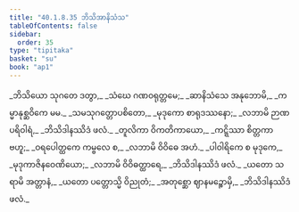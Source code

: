 ```yaml
---
title: "40.1.8.35 ဘိသိအာနိသံသ"
tableOfContents: false
sidebar:
  order: 35
type: "tipitaka"
basket: "su"
book: "ap1"
---
```



<DynamicBreadcrumb />

<Division number="175" book="ap1" e="ch" v="20" p="367">

<Paragraph number="4472" type="verses" book="ap1">
_ဘိသိယော သုဂတေ ဒတွာ,_  
_သံဃေ ဂဏဝရုတ္တမေ;_  
_ဆာနိသံသေ အနုဘောမိ,_  
_ကမ္မာနုစ္ဆဝိကေ မမ._  

</Paragraph>

</Division>
<Division number="176" book="ap1" e="ch" v="20" p="367">

<Paragraph number="4473" type="verses" book="ap1">
_သမသုဂတ္တောပစိတော,_  
_မုဒုကော စာရုဒဿနော;_  
_လဘာမိ ဉာဏပရိဝါရံ,_  
_ဘိသိဒါနဿိဒံ ဖလံ._  

</Paragraph>

</Division>
<Division number="177" book="ap1" e="ch" v="20" p="367">

<Paragraph number="4474" type="verses" book="ap1">
_တူလိကာ ဝိကတိကာယော,_  
_ကဋ္ဋိဿာ စိတ္တကာ ဗဟူ;_  
_ဝရပေါတ္ထကေ ကမ္ဗလေ စ,_  
_လဘာမိ ဝိဝိဓေ အဟံ._  

</Paragraph>

</Division>
<Division number="178" book="ap1" e="ch" v="20" p="367">

<Paragraph number="4475" type="verses" book="ap1">
_ပါဝါရိကေ စ မုဒုကေ,_  
_မုဒုကာဇိနဝေဏိယော;_  
_လဘာမိ ဝိဝိဓတ္ထာရေ,_  
_ဘိသိဒါနဿိဒံ ဖလံ._  

</Paragraph>

</Division>
<Division number="179" book="ap1" e="ch" v="20" p="367">

<Paragraph number="4476" type="verses" book="ap1">
_ယတော သရာမိ အတ္တာနံ,_  
_ယတော ပတ္တောသ္မိ ဝိညုတံ;_  
_အတုစ္ဆော ဈာနမဉ္စောမှိ,_  
_ဘိသိဒါနဿိဒံ ဖလံ._
</Paragraph>
</Division>